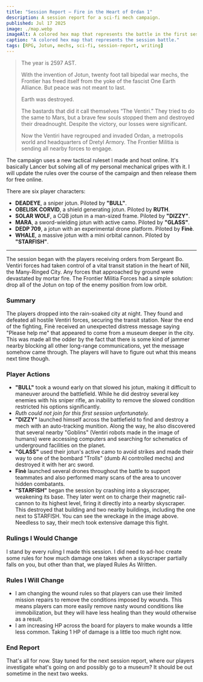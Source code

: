 ```yaml
---
title: "Session Report — Fire in the Heart of Ordan 1"
description: A session report for a sci-fi mech campaign.
published: Jul 17 2025
image: ./map.webp
imageAlt: A colored hex map that represents the battle in the first session of the Jotun campaign.
caption: "A colored hex map that represents the session battle."
tags: [RPG, Jotun, mechs, sci-fi, session-report, writing]
---
```



> The year is 2597 AST.
>
> With the invention of Jotun, twenty foot tall bipedal war mechs, the Frontier has freed itself from the yoke of the fascist One Earth Alliance. But peace was not meant to last.
>
> Earth was destroyed.
> 
> The bastards that did it call themselves “The Ventiri.” They tried to do the same to Mars, but a brave few souls stopped them and destroyed their dreadnought. Despite the victory, our losses were significant.
> 
> Now the Ventiri have regrouped and invaded Ordan, a metropolis world and headquarters of Dretyl Armory. The Frontier Militia is sending all nearby forces to engage.

The campaign uses a new tactical ruleset I made and host online. It's basically Lancer but solving all of my personal mechanical gripes with it. I will update the rules over the course of the campaign and then release them for free online.

There are six player characters:

- **DEADEYE**, a sniper jotun. Piloted by **"BULL"**.
- **OBELISK CORVID**, a shield generating jotun. Piloted by **RUTH**.
- **SOLAR WOLF**, a CQB jotun in a man-sized frame. Piloted by **"DIZZY"**.
- **MARA**, a sword-wielding jotun with active camo. Piloted by **"GLASS"**.
- **DEDP 709**, a jotun with an experimental drone platform. Piloted by **Finè**.
- **WHALE**, a massive jotun with a mini orbital cannon. Piloted by **"STARFISH"**.

---


The session began with the players receiving orders from Sergeant Bo. Ventiri forces had taken control of a vital transit station in the heart of Nill, the Many-Ringed City. Any forces that approached by ground were devastated by mortar fire. The Frontier Militia Forces had a simple solution: drop all of the Jotun on top of the enemy position from low orbit.

### Summary

The players dropped into the rain-soaked city at night. They found and defeated all hostile Ventiri forces, securing the transit station. Near the end of the fighting, Finè received an unexpected distress message saying "Please help me" that appeared to come from a museum deeper in the city. This was made all the odder by the fact that there is some kind of jammer nearby blocking all other long-range communications, yet the message somehow came through. The players will have to figure out what this means next time though.

### Player Actions

- **"BULL"** took a wound early on that slowed his jotun, making it difficult to maneuver around the battlefield. While he did destroy several key enemies with his sniper rifle, an inability to remove the slowed condition restricted his options significantly.
- *Ruth could not join for this first session unfortunately.*
- **"DIZZY"** launched himself across the battlefield to find and destroy a mech with an auto-tracking munition. Along the way, he also discovered that several nearby "Goblins" (Ventiri robots made in the image of humans) were accessing computers and searching for schematics of underground facilities on the planet.
- **"GLASS"** used their jotun's active camo to avoid strikes and made their way to one of the bombard "Trolls" (dumb AI controlled mechs) and destroyed it with her arc sword.
- **Finè** launched several drones throughout the battle to support teammates and also performed many scans of the area to uncover hidden combatants. 
- **"STARFISH"** began the session by crashing into a skyscraper, weakening its base. They later went on to charge their magnetic rail-cannon to its highest level, firing it directly into a nearby skyscraper. This destroyed that building and two nearby buildings, including the one next to STARFISH. You can see the wreckage in the image above. Needless to say, their mech took extensive damage this fight.

### Rulings I Would Change

I stand by every ruling I made this session. I did need to ad-hoc create some rules for how much damage one takes when a skyscraper partially falls on you, but other than that, we played Rules As Written. 

### Rules I Will Change

- I am changing the wound rules so that players can use their limited mission repairs to remove the conditions imposed by wounds. This means players can more easily remove nasty wound conditions like immobilization, but they will have less healing than they would otherwise as a result.
- I am increasing HP across the board for players to make wounds a little less common. Taking 1 HP of damage is a little too much right now.

### End Report

That's all for now. Stay tuned for the next session report, where our players investigate what's going on and possibly go to a museum? It should be out sometime in the next two weeks.